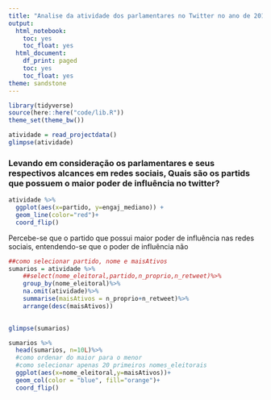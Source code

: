 ```yaml
---
title: "Analise da atividade dos parlamentares no Twitter no ano de 2019"
output: 
  html_notebook:
    toc: yes
    toc_float: yes
  html_document:
    df_print: paged
    toc: yes
    toc_float: yes
theme: sandstone
---
```


```r
library(tidyverse)
source(here::here("code/lib.R"))
theme_set(theme_bw())
```

```r
atividade = read_projectdata()
glimpse(atividade)
```

### Levando em consideração os parlamentares e seus respectivos alcances em redes sociais, Quais são os partids que possuem o maior poder de influência no twitter?

```r
atividade %>%
  ggplot(aes(x=partido, y=engaj_mediano)) +
  geom_line(color="red")+
  coord_flip()

```
Percebe-se que o partido que possui maior poder de influência nas redes sociais, entendendo-se que o poder de influência não 

```r
##como selecionar partido, nome e maisAtivos
sumarios = atividade %>%
    ##select(nome_eleitoral,partido,n_proprio,n_retweet)%>%
    group_by(nome_eleitoral)%>%
    na.omit(atividade)%>%
    summarise(maisAtivos = n_proprio+n_retweet)%>%
    arrange(desc(maisAtivos))
    

glimpse(sumarios)
```

```r
sumarios %>%
  head(sumarios, n=10L)%>%
  #como ordenar do maior para o menor
  #como selecionar apenas 20 primeiros nomes_eleitorais
  ggplot(aes(x=nome_eleitoral,y=maisAtivos))+
  geom_col(color = "blue", fill="orange")+
  coord_flip()
  
  

```






